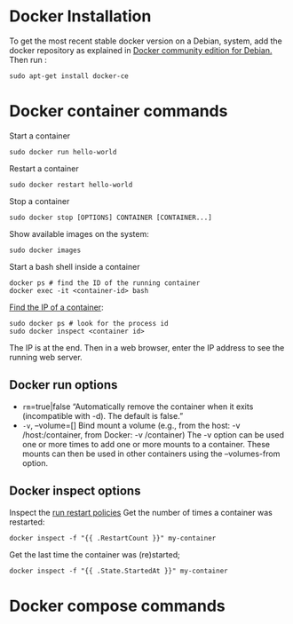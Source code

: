 

# Docker Installation

To get the most recent stable docker version 
on a Debian, system, add the docker repository as explained in 
[Docker community edition for Debian.](https://docs.docker.com/engine/installation/linux/docker-ce/debian/)
Then run :

    sudo apt-get install docker-ce
 
# Docker container commands

Start a container

    sudo docker run hello-world

Restart a container 

    sudo docker restart hello-world

Stop a container 

    sudo docker stop [OPTIONS] CONTAINER [CONTAINER...]

Show available images on the system:

    sudo docker images

Start a bash shell inside a container 

    docker ps # find the ID of the running container
    docker exec -it <container-id> bash 

[Find the IP of a container](https://stackoverflow.com/questions/17157721/how-to-get-a-docker-containers-ip-address-from-the-host):

    sudo docker ps # look for the process id
    sudo docker inspect <container id>

The IP is at the end.
Then in a web browser, enter the IP address to see the running web server.


## Docker run options

*  `rm`=true|false “Automatically remove the container when it exits (incompatible with  -d).  The default is false.”
* `-v`, --volume=[] Bind mount a volume (e.g., from the host: -v /host:/container, from Docker: -v /container) The -v option can be used one or more times to add one or more mounts to  a  container.  These  mounts  can  then  be  used  in other containers using the --volumes-from option.


## Docker inspect options

Inspect the [run restart policies](https://docs.docker.com/v1.11/engine/reference/run/#restart-policies-restart)
Get the number of times a container was restarted:

    docker inspect -f "{{ .RestartCount }}" my-container

Get the last time the container was (re)started;

    docker inspect -f "{{ .State.StartedAt }}" my-container

# Docker compose commands



